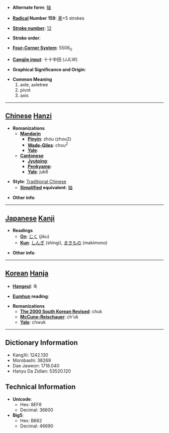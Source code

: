 * '''Alternate form''': [[轴]]

* '''[[Wiktionary:Chinese radical index| Radical]] Number 159''': [[Wiktionary:Chinese radical index 車|車]]+5 strokes

* '''[[Wiktionary:Chinese total strokes index|Stroke number]]''': [[Wiktionary:Chinese total strokes index 12|12]]

* '''Stroke order''': 

* '''[[Wiktionary:Chinese four corner index|Four-Corner System]]''': 5506<sub>0</sub>

* '''[[Wiktionary:Chinese Cangjie index|Cangjie input]]''': 十十中田 (JJLW)

* '''Graphical Significance and Origin''': 

* '''Common Meaning'''
*#axle, axletree
*# pivot
*# axis


----

== [[Chinese]] [[Hanzi]] ==

* '''Romanizations'''
** '''[[Mandarin]]'''
*** '''[[Pinyin]]''': zhóu (zhou2)
*** '''[[Wade-Giles]]''': chou<sup>2</sup>
*** '''[[Yale]]''': 
** '''[[Cantonese]]'''
*** '''[[Jyutping]]''':
*** '''[[Penkyamp]]''': 
*** '''[[Yale]]''': juk6

* '''Style''': [[Traditional Chinese]] 
** '''[[Simplified Chinese|Simplified]] equivalent''': [[轴]]

* '''Other info''': 

----

== [[Japanese]] [[Kanji]] ==

* '''Readings'''
** '''[[On]]''': [[じく]] (jiku)
** '''[[Kun]]''': [[しんぎ]] (shingi), [[まきもの]] (makimono)

* '''Other info''':  

----

== [[Korean]] [[Hanja]] ==

* '''[[Hangeul]]''': 축

* '''[[Eumhun]] reading''': 

* '''Romanizations'''
** '''[[The 2000 South Korean Revised Romanization|The 2000 South Korean Revised]]''': chuk
** '''[[McCune-Reischauer]]''': ch'uk
** '''[[Yale]]''': chwuk

----

== Dictionary Information ==

* KangXi: 1242.130
* Morobashi: 38269
* Dae Jaweon: 1718.040
* Hanyu Da Zidian: 53520.120

== Technical Information ==

* '''Unicode''':
** Hex: 8EF8
** Decimal: 36600
* '''Big5''':
** Hex: B662
** Decimal: 46690